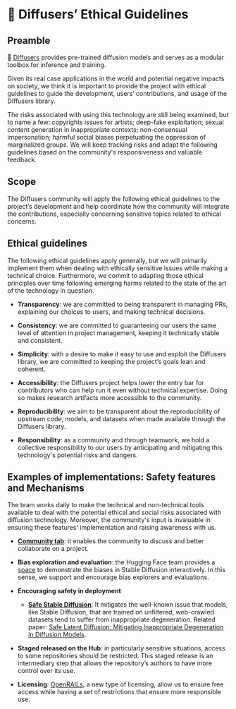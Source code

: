 # 🧨 **Diffusers’ Ethical Guidelines**

## Preamble
🤗 [Diffusers](https://huggingface.co/docs/diffusers/index) provides pre-trained diffusion models and serves as a modular toolbox for inference and training. 

Given its real case applications in the world and potential negative impacts on society, we think it is important to provide the project with ethical guidelines to guide the development, users’ contributions, and usage of the Diffusers library.

The risks associated with using this technology are still being examined, but to name a few: copyrights issues for artists; deep-fake exploitation; sexual content generation in inappropriate contexts; non-consensual impersonation; harmful social biases perpetuating the oppression of marginalized groups.
We will keep tracking risks and adapt the following guidelines based on the community's responsiveness and valuable feedback.

## Scope
The Diffusers community will apply the following ethical guidelines to the project’s development and help coordinate how the community will integrate the contributions, especially concerning sensitive topics related to ethical concerns.

## Ethical guidelines
The following ethical guidelines apply generally, but we will primarily implement them when dealing with ethically sensitive issues while making a technical choice. Furthermore, we commit to adapting those ethical principles over time following emerging harms related to the state of the art of the technology in question.

- **Transparency**: we are committed to being transparent in managing PRs, explaining our choices to users, and making technical decisions.

- **Consistency**: we are committed to guaranteeing our users the same level of attention in project management, keeping it technically stable and consistent.

- **Simplicity**: with a desire to make it easy to use and exploit the Diffusers library, we are committed to keeping the project’s goals lean and coherent.

- **Accessibility**: the Diffusers project helps lower the entry bar for contributors who can help run it even without technical expertise. Doing so makes research artifacts more accessible to the community.

- **Reproducibility**: we aim to be transparent about the reproducibility of upstream code, models, and datasets when made available through the Diffusers library.

- **Responsibility**: as a community and through teamwork, we hold a collective responsibility to our users by anticipating and mitigating this technology's potential risks and dangers.

## Examples of implementations: Safety features and Mechanisms
The team works daily to make the technical and non-technical tools available to deal with the potential ethical and social risks associated with diffusion technology. Moreover, the community's input is invaluable in ensuring these features' implementation and raising awareness with us. 

- [**Community tab**](https://huggingface.co/docs/hub/repositories-pull-requests-discussions): it enables the community to discuss and better collaborate on a project.

- **Bias exploration and evaluation**: the Hugging Face team provides a [space](https://huggingface.co/spaces/society-ethics/DiffusionBiasExplorer) to demonstrate the biases in Stable Diffusion interactively. In this sense, we support and encourage bias explorers and evaluations.

- **Encouraging safety in deployment**

  - [**Safe Stable Diffusion**](https://huggingface.co/docs/diffusers/main/en/api/pipelines/stable_diffusion_safe): It mitigates the well-known issue that models, like Stable Diffusion, that are trained on unfiltered, web-crawled datasets tend to suffer from inappropriate degeneration. Related paper: [Safe Latent Diffusion: Mitigating Inappropriate Degeneration in Diffusion Models](https://arxiv.org/abs/2211.05105).

- **Staged released on the Hub**: in particularly sensitive situations, access to some repositories should be restricted. This staged release is an intermediary step that allows the repository’s authors to have more control over its use.

- **Licensing**: [OpenRAILs](https://huggingface.co/blog/open_rail), a new type of licensing, allow us to ensure free access while having a set of restrictions that ensure more responsible use. 
